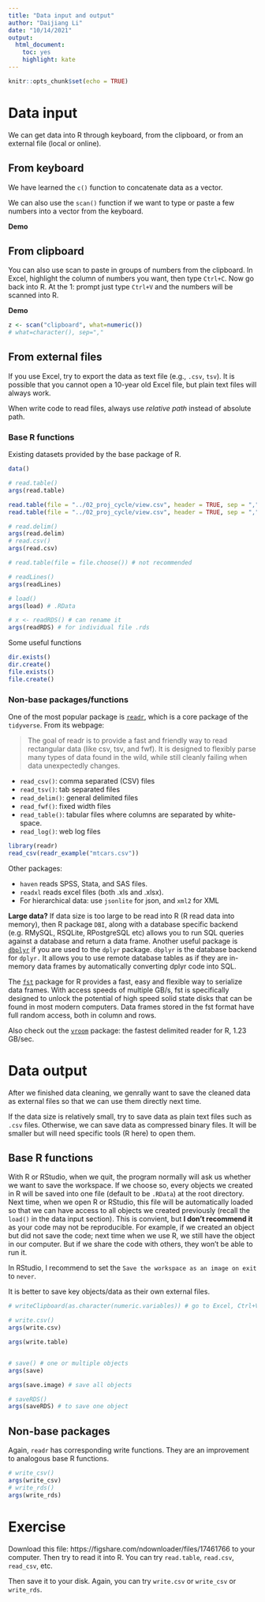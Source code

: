 ```yaml
---
title: "Data input and output"
author: "Daijiang Li"
date: "10/14/2021"
output: 
  html_document: 
    toc: yes
    highlight: kate
---
```


```r
knitr::opts_chunk$set(echo = TRUE)
```

# Data input

We can get data into R through keyboard, from the clipboard, or from an external file (local or online).

## From keyboard

We have learned the `c()` function to concatenate data as a vector.

We can also use the `scan()` function if we want to type or paste a few numbers into a vector from the keyboard.

**Demo**

## From clipboard

You can also use scan to paste in groups of numbers from the clipboard. In Excel, highlight the column of numbers you want, then type `Ctrl+C`. Now go back into R. At the 1: prompt just type `Ctrl+V` and the numbers will be scanned into R.

**Demo**

```r
z <- scan("clipboard", what=numeric())
# what=character(), sep=","
```

## From external files

If you use Excel, try to export the data as text file (e.g., `.csv`, `tsv`). It is possible that you cannot open a 10-year old Excel file, but plain text files will always work.

When write code to read files, always use *relative path* instead of absolute path.

### Base R functions

Existing datasets provided by the base package of R.

```r
data()
```


```r
# read.table()
args(read.table)

read.table(file = "../02_proj_cycle/view.csv", header = TRUE, sep = ",")
read.table(file = "../02_proj_cycle/view.csv", header = TRUE, sep = ",", row.names = 1)

# read.delim()
args(read.delim)
# read.csv()
args(read.csv)

# read.table(file = file.choose()) # not recommended

# readLines()
args(readLines)

# load()
args(load) # .RData

# x <- readRDS() # can rename it
args(readRDS) # for individual file .rds
```

Some useful functions

```r
dir.exists()
dir.create()
file.exists()
file.create()
```

### Non-base packages/functions

One of the most popular package is [`readr`](https://readr.tidyverse.org/), which is a core package of the `tidyverse`. From its webpage: 

>The goal of readr is to provide a fast and friendly way to read rectangular data (like csv, tsv, and fwf). It is designed to flexibly parse many types of data found in the wild, while still cleanly failing when data unexpectedly changes. 

-   `read_csv()`: comma separated (CSV) files
-   `read_tsv()`: tab separated files
-   `read_delim()`: general delimited files
-   `read_fwf()`: fixed width files
-   `read_table()`: tabular files where columns are separated by
    white-space.
-   `read_log()`: web log files


```r
library(readr)
read_csv(readr_example("mtcars.csv"))
```

Other packages:

- `haven` reads SPSS, Stata, and SAS files.
- `readxl` reads excel files (both .xls and .xlsx).
- For hierarchical data: use `jsonlite` for json, and `xml2` for XML

**Large data?** If data size is too large to be read into R (R read data into memory), then R package `DBI`, along with a database specific backend (e.g. RMySQL, RSQLite, RPostgreSQL etc) allows you to run SQL queries against a database and return a data frame. Another useful package is [`dbplyr`](https://dbplyr.tidyverse.org/) if you are used to the `dplyr` package. `dbplyr` is the database backend for `dplyr.` It allows you to use remote database tables as if they are in-memory data frames by automatically converting dplyr code into SQL.

The [`fst`](http://www.fstpackage.org/index.html) package for R provides a fast, easy and flexible way to serialize data frames. With access speeds of multiple GB/s, fst is specifically designed to unlock the potential of high speed solid state disks that can be found in most modern computers. Data frames stored in the fst format have full random access, both in column and rows.

Also check out the [`vroom`](https://vroom.r-lib.org/) package: the fastest delimited reader for R, 1.23 GB/sec.



# Data output

After we finished data cleaning, we genrally want to save the cleaned data as external files so that we can use them directly next time.

If the data size is relatively small, try to save data as plain text files such as `.csv` files. Otherwise, we can save data as compressed binary files. It will be smaller but will need specific tools (R here) to open them.

## Base R functions

With R or RStudio, when we quit, the program normally will ask us whether we want to save the workspace. If we choose so, every objects we created in R will be saved into one file (default to be `.RData`) at the root directory. Next time, when we open R or RStudio, this file will be automatically loaded so that we can have access to all objects we created previously (recall the `load()` in the data input section). This is convient, but **I don't recommend it** as your code may not be reproducible. For example, if we created an object but did not save the code; next time when we use R, we still have the object in our computer. But if we share the code with others, they won't be able to run it.

In RStudio, I recommend to set the `Save the workspace as an image on exit` to `never`.

It is better to save key objects/data as their own external files.

```r
# writeClipboard(as.character(numeric.variables)) # go to Excel, Ctrl+V

# write.csv()
args(write.csv)

args(write.table)


# save() # one or multiple objects
args(save)

args(save.image) # save all objects

# saveRDS()
args(saveRDS) # to save one object
```


## Non-base packages

Again, `readr` has corresponding write functions. They are an improvement to analogous base R functions.

```r
# write_csv()
args(write_csv)
# write_rds()
args(write_rds)
```


# Exercise

Download this file: https://figshare.com/ndownloader/files/17461766 to your computer. Then try to read it into R. You can try `read.table`, `read.csv`, `read_csv`, etc.

Then save it to your disk. Again, you can try `write.csv` or `write_csv` or `write_rds`.





